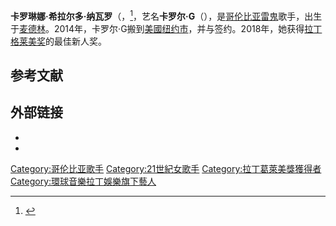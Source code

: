 {{Infobox musical artist
|type=女歌手
| name             = 卡罗尔·G<br>Karol G
| image            = Karol G en 2018.jpg
| caption          = 2018年的卡罗尔·G。
| birth_name       = 卡罗琳娜·希拉尔多·纳瓦罗<br>(Carolina Giraldo Navarro)
| birth_date       = {{Birth date and age|1991|2|14|df=yes}}
| birth_place      = {{flag|Colombia}}[[麦德林|麦德林]]
| genre            = {{flatlist|
* [[乌尔瓦诺音乐|乌尔瓦诺音乐]]
* [[雷鬼动|雷鬼动]]
}}
| occupation       = {{flatlist|
* 歌手
* 词曲作家
}}
| years_active     = 2007年至今
| label            = {{en-link|环球音乐拉丁娱乐|Universal Music Latin Entertainment}}
| associated_acts  = 
| website          = {{URL|karolgmusic.com}}
}}
'''卡罗琳娜·希拉尔多·纳瓦罗'''（{{lang-es|Carolina Giraldo Navarro}}，{{bd|1991年|2月14日||}}<ref>{{Cite news|url=https://lasvegasweekly.com/nightlife/industry-weekly/2017/feb/08/karol-g-reggaeton-embassy-nightclub-las-vegas/|title=Rising reggaeton star Karol G visits latin nightlife hot spot Embassy|work=LasVegasWeekly.com|access-date=2017-09-07|archive-date=2019-06-03|archive-url=https://web.archive.org/web/20190603225903/https://lasvegasweekly.com/nightlife/industry-weekly/2017/feb/08/karol-g-reggaeton-embassy-nightclub-las-vegas/|dead-url=no}}</ref>，艺名'''卡罗尔·G'''（{{lang|es|Karol G}}），是[[哥伦比亚|哥伦比亚]][[雷鬼|雷鬼]]歌手，出生于[[麦德林|麦德林]]。2014年，卡罗尔·G搬到[[美國|美國]][[纽约市|纽约市]]，并与{{en-link|环球音乐拉丁娱乐|Universal Music Latin Entertainment}}签约。2018年，她获得[[拉丁格莱美奖|拉丁格莱美奖]]的最佳新人奖。

==参考文献==
{{reflist}}

== 外部链接 ==
* {{Commons category-inline|Karol G}}
* {{Instagram|karolg}}

{{authority control}}
{{DEFAULTSORT:karol g}}
[[Category:哥伦比亚歌手|Category:哥伦比亚歌手]]
[[Category:21世紀女歌手|Category:21世紀女歌手]]
[[Category:拉丁葛萊美獎獲得者|Category:拉丁葛萊美獎獲得者]]
[[Category:環球音樂拉丁娛樂旗下藝人|Category:環球音樂拉丁娛樂旗下藝人]]